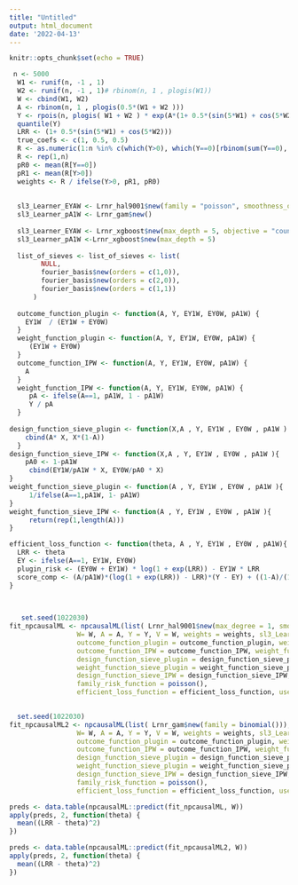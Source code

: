 ```yaml
---
title: "Untitled"
output: html_document
date: '2022-04-13'
---
```


```r
knitr::opts_chunk$set(echo = TRUE)
```



```r
 n <- 5000
  W1 <- runif(n, -1 , 1)
  W2 <- runif(n, -1 , 1)# rbinom(n, 1 , plogis(W1))
  W <- cbind(W1, W2)
  A <- rbinom(n, 1 , plogis(0.5*(W1 + W2 )))
  Y <- rpois(n, plogis( W1 + W2 ) * exp(A*(1+ 0.5*(sin(5*W1) + cos(5*W2)))))
  quantile(Y)
  LRR <- (1+ 0.5*(sin(5*W1) + cos(5*W2)))
  true_coefs <- c(1, 0.5, 0.5)
  R <- as.numeric(1:n %in% c(which(Y>0), which(Y==0)[rbinom(sum(Y==0), size = 1, prob = 0.5)==1]))
  R <- rep(1,n)
  pR0 <- mean(R[Y==0])
  pR1 <- mean(R[Y>0])
  weights <- R / ifelse(Y>0, pR1, pR0)
  
  
  sl3_Learner_EYAW <- Lrnr_hal9001$new(family = "poisson", smoothness_orders =1, num_knots = c(10,5), max_degree = 2)
  sl3_Learner_pA1W <- Lrnr_gam$new()
  
  sl3_Learner_EYAW <- Lrnr_xgboost$new(max_depth = 5, objective = "count:poisson")
  sl3_Learner_pA1W <-Lrnr_xgboost$new(max_depth = 5)
  
  list_of_sieves <- list_of_sieves <- list(
        NULL,
        fourier_basis$new(orders = c(1,0)),
        fourier_basis$new(orders = c(2,0)),
        fourier_basis$new(orders = c(1,1))
      )
  
  outcome_function_plugin <- function(A, Y, EY1W, EY0W, pA1W) {
    EY1W  / (EY1W + EY0W)
  }
  weight_function_plugin <- function(A, Y, EY1W, EY0W, pA1W) {
     (EY1W + EY0W)
  }
  outcome_function_IPW <- function(A, Y, EY1W, EY0W, pA1W) {
    A
  }
  weight_function_IPW <- function(A, Y, EY1W, EY0W, pA1W) {
     pA <- ifelse(A==1, pA1W, 1 - pA1W)
     Y / pA
  }
  
design_function_sieve_plugin <- function(X,A , Y, EY1W , EY0W , pA1W ) {
    cbind(A* X, X*(1-A))
  }
design_function_sieve_IPW <- function(X,A , Y, EY1W , EY0W , pA1W ){
    pA0 <- 1-pA1W
     cbind(EY1W/pA1W * X, EY0W/pA0 * X)
}
weight_function_sieve_plugin <- function(A , Y, EY1W , EY0W , pA1W ){
     1/ifelse(A==1,pA1W, 1- pA1W)
} 
weight_function_sieve_IPW <- function(A , Y, EY1W , EY0W , pA1W ){
     return(rep(1,length(A)))
} 

efficient_loss_function <- function(theta, A , Y, EY1W , EY0W , pA1W){
  LRR <- theta
  EY <- ifelse(A==1, EY1W, EY0W)
  plugin_risk <- (EY0W + EY1W) * log(1 + exp(LRR)) - EY1W * LRR
  score_comp <- (A/pA1W)*(log(1 + exp(LRR)) - LRR)*(Y - EY) + ((1-A)/(1-pA1W))*(log(1 + exp(LRR)) - LRR)*(Y - EY)
}

  
  
   set.seed(1022030)
fit_npcausalML <- npcausalML(list( Lrnr_hal9001$new(max_degree = 1, smoothness_orders = 1, num_knots = 10, family = binomial())),
                 W= W, A = A, Y = Y, V = W, weights = weights, sl3_Learner_EYAW = sl3_Learner_EYAW, sl3_Learner_pA1W = sl3_Learner_pA1W, outcome_type = "continuous", list_of_sieves = list_of_sieves,cross_validate = FALSE,
                 outcome_function_plugin = outcome_function_plugin, weight_function_plugin = weight_function_plugin, 
                 outcome_function_IPW = outcome_function_IPW, weight_function_IPW = weight_function_IPW, 
                 design_function_sieve_plugin = design_function_sieve_plugin, 
                 weight_function_sieve_plugin = weight_function_sieve_plugin, 
                 design_function_sieve_IPW = design_function_sieve_IPW, weight_function_sieve_IPW = weight_function_sieve_IPW, transform_function = qlogis,
                 family_risk_function = poisson(),
                 efficient_loss_function = efficient_loss_function, use_sieve_selector =FALSE) 

 
  set.seed(1022030)
fit_npcausalML2 <- npcausalML(list( Lrnr_gam$new(family = binomial())),
                 W= W, A = A, Y = Y, V = W, weights = weights, sl3_Learner_EYAW = sl3_Learner_EYAW, sl3_Learner_pA1W = sl3_Learner_pA1W, outcome_type = "continuous", list_of_sieves = list_of_sieves,cross_validate = FALSE,
                 outcome_function_plugin = outcome_function_plugin, weight_function_plugin = weight_function_plugin, 
                 outcome_function_IPW = outcome_function_IPW, weight_function_IPW = weight_function_IPW, 
                 design_function_sieve_plugin = design_function_sieve_plugin, 
                 weight_function_sieve_plugin = weight_function_sieve_plugin, 
                 design_function_sieve_IPW = design_function_sieve_IPW, weight_function_sieve_IPW = weight_function_sieve_IPW, transform_function = qlogis,
                 family_risk_function = poisson(),
                 efficient_loss_function = efficient_loss_function, use_sieve_selector =TRUE) 
```

```r
preds <- data.table(npcausalML::predict(fit_npcausalML, W))
apply(preds, 2, function(theta) {
  mean((LRR - theta)^2)
})

preds <- data.table(npcausalML::predict(fit_npcausalML2, W))
apply(preds, 2, function(theta) {
  mean((LRR - theta)^2)
})
```
 
